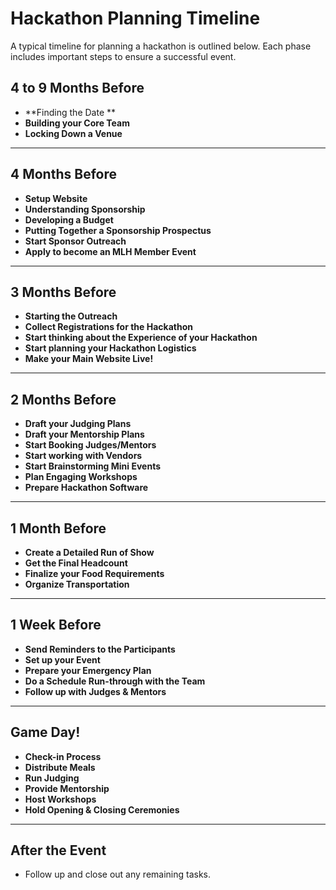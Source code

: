 # Hackathon Planning Timeline

A typical timeline for planning a hackathon is outlined below. Each phase includes important steps to ensure a successful event.

## 4 to 9 Months Before

- **Finding the Date **
- **Building your Core Team**
- **Locking Down a Venue**

---

## 4 Months Before

- **Setup Website**
- **Understanding Sponsorship**
- **Developing a Budget**
- **Putting Together a Sponsorship Prospectus**
- **Start Sponsor Outreach**
- **Apply to become an MLH Member Event**

---

## 3 Months Before

- **Starting the Outreach**
- **Collect Registrations for the Hackathon**
- **Start thinking about the Experience of your Hackathon**
- **Start planning your Hackathon Logistics**
- **Make your Main Website Live!**

---

## 2 Months Before

- **Draft your Judging Plans**
- **Draft your Mentorship Plans**
- **Start Booking Judges/Mentors**
- **Start working with Vendors**
- **Start Brainstorming Mini Events**
- **Plan Engaging Workshops**
- **Prepare Hackathon Software**

---

## 1 Month Before

- **Create a Detailed Run of Show**
- **Get the Final Headcount**
- **Finalize your Food Requirements**
- **Organize Transportation**

---

## 1 Week Before

- **Send Reminders to the Participants**
- **Set up your Event**
- **Prepare your Emergency Plan**
- **Do a Schedule Run-through with the Team**
- **Follow up with Judges & Mentors**

---

## Game Day!

- **Check-in Process**
- **Distribute Meals**
- **Run Judging**
- **Provide Mentorship**
- **Host Workshops**
- **Hold Opening & Closing Ceremonies**

---

## After the Event

- Follow up and close out any remaining tasks.
